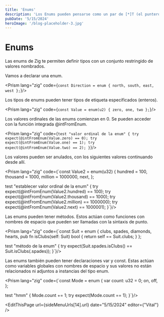 ```yaml
---
title: 'Enums'
description: 'Los Enums pueden pensarse como un par de [*]T (el puntero a los datos) y un usize (el conteo de elementos). Su sintaxis es []T, donde T es el tipo hijo. Los Enums se utilizan ampliamente en Zig cuando necesitas operar sobre cantidades arbitrarias de datos. Los Enums tienen los mismos atributos que los punteros, lo que significa que también existen Enums constantes. Los bucles for también operan sobre Enums. Las literales de cadena en Zig se convierten en []const u8.'
pubDate: '5/15/2024'
heroImage: '/blog-placeholder-3.jpg'
---
```



<div class="flex flex-col gap-y-5 text-white py-8">
<h1 class="text-white py-8">Enums</h1>

Las enums de Zig te permiten definir tipos con un conjunto restringido de valores nombrados.

Vamos a declarar una enum.

<Prism lang="zig" code={`const Direction = enum { north, south, east, west };`}/>

Los tipos de enums pueden tener tipos de etiqueta especificados (enteros).

<Prism lang="zig" code={`const Value = enum(u2) { zero, one, two };`}/>

Los valores ordinales de las enums comienzan en 0. Se pueden acceder con la función integrada <span class="bg-gray-800 rounded-md px-2 text-green-400">@intFromEnum</span>.

<Prism lang="zig" code={`test "valor ordinal de la enum" {
    try expect(@intFromEnum(Value.zero) == 0);
    try expect(@intFromEnum(Value.one) == 1);
    try expect(@intFromEnum(Value.two) == 2);
}`}/>

Los valores pueden ser anulados, con los siguientes valores continuando desde allí.

<Prism lang="zig" code={`const Value2 = enum(u32) {
    hundred = 100,
    thousand = 1000,
    million = 1000000,
    next,
};

test "establecer valor ordinal de la enum" {
    try expect(@intFromEnum(Value2.hundred) == 100);
    try expect(@intFromEnum(Value2.thousand) == 1000);
    try expect(@intFromEnum(Value2.million) == 1000000);
    try expect(@intFromEnum(Value2.next) == 1000001);
}`}/>

Las enums pueden tener métodos. Estos actúan como funciones con nombres de espacio que pueden ser llamadas con la sintaxis de punto.

<Prism lang="zig" code={`const Suit = enum {
    clubs,
    spades,
    diamonds,
    hearts,
    pub fn isClubs(self: Suit) bool {
        return self == Suit.clubs;
    }
};

test "método de la enum" {
    try expect(Suit.spades.isClubs() == Suit.isClubs(.spades));
}`}/>

Las enums también pueden tener declaraciones <span class="bg-gray-800 rounded-md px-2 text-purple-400">var</span> y <span class="bg-gray-800 rounded-md px-2 text-purple-400">const</span>. Estas actúan como variables globales con nombres de espacio y sus valores no están relacionados ni adjuntos a instancias del tipo enum.

<Prism lang="zig" code={`const Mode = enum {
    var count: u32 = 0;
    on,
    off,
};

test "hmm" {
    Mode.count += 1;
    try expect(Mode.count == 1);
}`}/>

<EditThisPage  url={sideMenuUrls[14].url} date="5/15/2024" editor={"Vital"} />

<div class="flex w-full justify-between space-x-8 place-content-center">
    <NextButton text={sideMenuUrls[13].label} subText="Anterior" isRight={false} url={sideMenuUrls[13].url}/>
    <NextButton text={sideMenuUrls[15].label} subText="Siguiente" isRight={true} url={sideMenuUrls[15].url}/>
</div>
</div>
